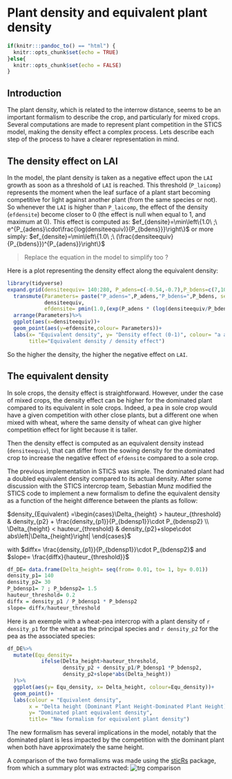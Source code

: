 # Plant density and equivalent plant density {#plantdensity}

```r
if(knitr:::pandoc_to() == "html") {
  knitr::opts_chunk$set(echo = TRUE)
}else{
  knitr::opts_chunk$set(echo = FALSE)
}
```

## Introduction

The plant density, which is related to the interrow distance, seems to be an important formalism to describe the crop, and particularly for mixed crops. Several computations are made to represent plant competition in the STICS model, making the density effect a complex process. Lets describe each step of the process to have a clearer representation in mind.

## The density effect on LAI

In the model, the plant density is taken as a negative effect upon the `LAI` growth as soon as a threshold of `LAI` is reached. This threshold (`P_laicomp`) represents the moment when the leaf surface of a plant start becoming competitive for light against another plant (from the same species or not). So whenever the `LAI` is higher than `P_laicomp`, the effect of the density (`efdensite`) become closer to 0 (the effect is null when equal to 1, and maximum at 0).
This effect is computed as:
$ef_{densite}=\min\left\{1.0\ ;\ e^{P_{adens}\cdot\frac{log(densiteequiv)}{P_{bdens}}}\right\}$
or more simply:
$ef_{densite}=\min\left\{1.0\ ;\ (\frac{densiteequiv}{P_{bdens}})^{P_{adens}}\right\}$

> Replace the equation in the model to simplify too ? 

Here is a plot representing the density effect along the equivalent density:
```r
library(tidyverse)
expand.grid(densiteequiv= 140:280, P_adens=c(-0.54,-0.7),P_bdens=c(7,10))%>%
  transmute(Parameters= paste("P_adens=",P_adens,"P_bdens=",P_bdens, sep=", "),
            densiteequiv,
            efdensite= pmin(1.0,(exp(P_adens * (log(densiteequiv/P_bdens))))))%>%
  arrange(Parameters)%>%
  ggplot(aes(x=densiteequiv))+
  geom_point(aes(y=efdensite,colour= Parameters))+
  labs(x= "Equivalent density", y= "Density effect (0-1)", colour= "a and b parameters values",
       title="Equivalent density / density effect")
```

So the higher the density, the higher the negative effect on `LAI`.

## The equivalent density 

In sole crops, the density effect is straightforward. However, under the case of mixed crops, the density effect can be higher for the dominated plant compared to its equivalent in sole crops. Indeed, a pea in sole crop would have a given competition with other close plants, but a different one when mixed with wheat, where the same density of wheat can give higher competition effect for light because it is taller.

Then the density effect is computed as an equivalent density instead (`densiteequiv`), that can differ from the sowing density for the dominated crop to increase the negative effect of `efdensite` compared to a sole crop.

The previous implementation in STICS was simple. The dominated plant had a doubled equivalent density compared to its actual density. After some discussion with the STICS intercrop team, Sebastian Munz modified the STICS code to implement a new formalism to define the equivalent density as a function of the height difference between the plants as follow:

$density_{Equivalent} =\begin{cases}\Delta_{height} > hauteur_{threshold} & density_{p2} + \frac{density_{p1}}{P_{bdensp1}}\cdot P_{bdensp2}  \\ \Delta_{height} < hauteur_{threshold} & density_{p2}+slope\cdot abs\left|\Delta_{height}\right| \end{cases}$

with $diffx= \frac{density_{p1}}{P_{bdensp1}}\cdot P_{bdensp2}$ and $slope= \frac{diffx}{hauteur_{threshold}}$
```r
df_DE= data.frame(Delta_height= seq(from= 0.01, to= 1, by= 0.01))
density_p1= 140
density_p2= 30
P_bdensp1= 7 ; P_bdensp2= 1.5
hauteur_threshold= 0.2
diffx = density_p1 / P_bdensp1 * P_bdensp2
slope= diffx/hauteur_threshold
```
Here is an exemple with a wheat-pea intercrop with a plant density of `r density_p1` for the wheat as the principal species and `r density_p2` for the pea as the associated species:
```r
df_DE%>%
  mutate(Equ_density= 
           ifelse(Delta_height>hauteur_threshold,
                  density_p2 + density_p1/P_bdensp1 *P_bdensp2,
                  density_p2+slope*abs(Delta_height))
  )%>%
  ggplot(aes(y= Equ_density, x= Delta_height, colour=Equ_density))+
  geom_point()+
  labs(colour = "Equivalent density",
       x = "Delta height (Dominant Plant Height-Dominated Plant Height)",
       y= "Dominated plant equivalent density",
       title= "New formalism for equivalent plant density")
```

The new formalism has several implications in the model, notably that the dominated plant is less impacted by the competition with the dominant plant when both have approximately the same height.

A comparison of the two formalisms was made using the [sticRs](https://github.com/VEZY/sticRs) package, from which a summary plot was extracted:
![trg comparison](img/Equ-dens-computation.png)
